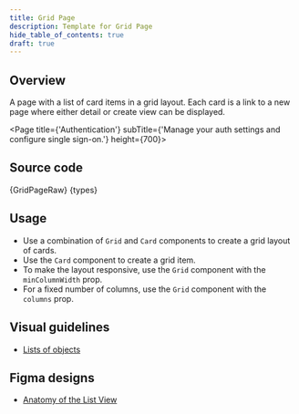 ```yaml
---
title: Grid Page
description: Template for Grid Page
hide_table_of_contents: true
draft: true
---
```




## Overview

A page with a list of card items in a grid layout. Each card is a link to a new page where either detail or create view can be displayed.

<Page title={'Authentication'} subTitle={'Manage your auth settings and configure single sign-on.'} height={700}>
  <DataProvider>
    <GridPage />
  </DataProvider>
</Page>

## Source code

<CodeCollapse label="GridPage.tsx" isOpen>
  {GridPageRaw}
</CodeCollapse>
<CodeCollapse label="types.ts">{types}</CodeCollapse>

## Usage

- Use a combination of `Grid` and `Card` components to create a grid layout of cards.
- Use the `Card` component to create a grid item.
- To make the layout responsive, use the `Grid` component with the `minColumnWidth` prop.
- For a fixed number of columns, use the `Grid` component with the `columns` prop.

## Visual guidelines

- [Lists of objects](/templates/lists-of-objects)

## Figma designs

- [Anatomy of the List View](https://www.figma.com/file/Jk9PWNElaPZh2oSBWOxoWm/Joseph-Breitreiter-%7C-List-View---In-Progress?type=design&node-id=454-6362&mode=design&t=INSTd153rtu6sbBU-0)

